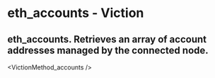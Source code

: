 # eth_accounts - Viction

## eth_accounts. Retrieves an array of account addresses managed by the connected node.


<VictionMethod_accounts />

